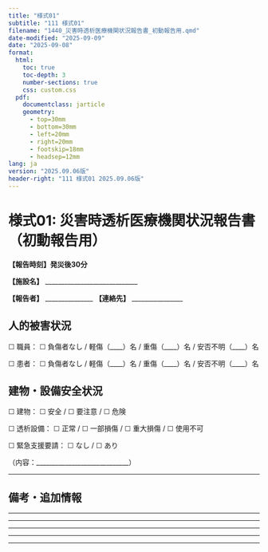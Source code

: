 ```yaml
---
title: "様式01"
subtitle: "111 様式01"
filename: "1440_災害時透析医療機関状況報告書_初動報告用.qmd"
date-modified: "2025-09-09"
date: "2025-09-08"
format: 
  html:
    toc: true
    toc-depth: 3
    number-sections: true
    css: custom.css
  pdf:
    documentclass: jarticle
    geometry: 
      - top=30mm
      - bottom=30mm  
      - left=20mm
      - right=20mm
      - footskip=18mm
      - headsep=12mm
lang: ja
version: "2025.09.06版"
header-right: "111 様式01 2025.09.06版"
---
```



# 様式01: 災害時透析医療機関状況報告書（初動報告用）



**【報告時刻】発災後30分**



**【施設名】** _____________________________



**【報告者】** _______________      **【連絡先】** ________________



## 人的被害状況




☐ 職員：     ☐ 負傷者なし      /      軽傷（____）名      /      重傷（____）名      /      安否不明（____）名



☐ 患者：     ☐ 負傷者なし      /      軽傷（____）名      /      重傷（____）名      /      安否不明（____）名



## 建物・設備安全状況




☐ 建物：     ☐ 安全      /      ☐ 要注意      /      ☐ 危険



☐ 透析設備：     ☐ 正常      /      ☐ 一部損傷      /      ☐ 重大損傷      /      ☐ 使用不可



☐ 緊急支援要請：     ☐ なし      /      ☐ あり



（内容：_____________________________）



______________________________________



## 備考・追加情報




______________________________________



______________________________________



______________________________________



______________________________________



______________________________________